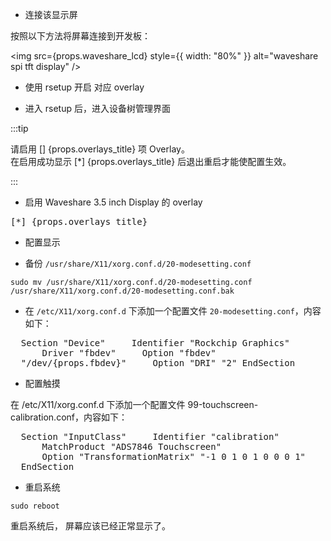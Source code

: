 - 连接该显示屏

按照以下方法将屏幕连接到开发板：

<img
  src={props.waveshare_lcd}
  style={{ width: "80%" }}
  alt="waveshare spi tft display"
/>

- 使用 rsetup 开启 对应 overlay

- 进入 rsetup 后，进入设备树管理界面

:::tip

请启用 [] {props.overlays_title} 项 Overlay。<br/>
在启用成功显示 [*] {props.overlays_title} 后退出重启才能使配置生效。

:::

- 启用 Waveshare 3.5 inch Display 的 overlay

<pre>[*] {props.overlays_title}</pre>

- 配置显示

- 备份 `/usr/share/X11/xorg.conf.d/20-modesetting.conf`

```
sudo mv /usr/share/X11/xorg.conf.d/20-modesetting.conf /usr/share/X11/xorg.conf.d/20-modesetting.conf.bak
```

- 在 `/etc/X11/xorg.conf.d` 下添加一个配置文件 `20-modesetting.conf`，内容如下：

<pre>
  Section "Device" &nbsp;&nbsp;&nbsp;&nbsp;Identifier "Rockchip Graphics"
  &nbsp;&nbsp;&nbsp;&nbsp;Driver "fbdev" &nbsp;&nbsp;&nbsp;&nbsp;Option "fbdev"
  "/dev/{props.fbdev}" &nbsp;&nbsp;&nbsp;&nbsp;Option "DRI" "2" EndSection
</pre>

- 配置触摸

在 /etc/X11/xorg.conf.d 下添加一个配置文件 99-touchscreen-calibration.conf，内容如下：

<pre>
  Section "InputClass" &nbsp;&nbsp;&nbsp;&nbsp;Identifier "calibration"
  &nbsp;&nbsp;&nbsp;&nbsp;MatchProduct "ADS7846 Touchscreen"
  &nbsp;&nbsp;&nbsp;&nbsp;Option "TransformationMatrix" "-1 0 1 0 1 0 0 0 1"
  EndSection
</pre>

- 重启系统

```
sudo reboot
```

重启系统后， 屏幕应该已经正常显示了。
